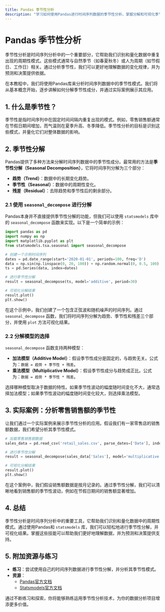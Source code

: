 ```yaml
---
title: Pandas 季节性分析
description: "学习如何使用Pandas进行时间序列数据的季节性分析，掌握分解和可视化季节性模式的方法。"
---
```


# Pandas 季节性分析

季节性分析是时间序列分析中的一个重要部分，它帮助我们识别和量化数据中重复出现的周期性模式。这些模式通常与自然季节（如春夏秋冬）或人为周期（如节假日、工作日）相关。通过分析季节性，我们可以更好地理解数据的变化规律，并为预测和决策提供依据。

在本教程中，我们将使用Pandas库来分析时间序列数据中的季节性模式。我们将从基本概念开始，逐步讲解如何分解季节性成分，并通过实际案例展示其应用。

## 1. 什么是季节性？

季节性是指时间序列中在固定时间间隔内重复出现的模式。例如，零售销售额通常在节假日期间增加，而气温则在夏季升高、冬季降低。季节性分析的目标是识别这些模式，并量化它们对整体数据的影响。

## 2. 季节性分解

Pandas提供了多种方法来分解时间序列数据中的季节性成分。最常用的方法是**季节性分解（Seasonal Decomposition）**，它将时间序列分解为三个部分：

- **趋势（Trend）**：数据中的长期变化趋势。
- **季节性（Seasonal）**：数据中的周期性变化。
- **残差（Residual）**：去除趋势和季节性后的剩余部分。

### 2.1 使用 `seasonal_decompose` 进行分解

Pandas本身并不直接提供季节性分解的功能，但我们可以使用 `statsmodels` 库中的 `seasonal_decompose` 函数来实现。以下是一个简单的示例：

```python
import pandas as pd
import numpy as np
import matplotlib.pyplot as plt
from statsmodels.tsa.seasonal import seasonal_decompose

# 创建一个示例时间序列
dates = pd.date_range(start='2020-01-01', periods=100, freq='D')
data = np.sin(np.linspace(0, 20, 100)) + np.random.normal(0, 0.5, 100)
ts = pd.Series(data, index=dates)

# 进行季节性分解
result = seasonal_decompose(ts, model='additive', period=30)

# 可视化分解结果
result.plot()
plt.show()
```

在这个示例中，我们创建了一个包含正弦波和随机噪声的时间序列。通过 `seasonal_decompose` 函数，我们将时间序列分解为趋势、季节性和残差三个部分，并使用 `plot` 方法可视化结果。

### 2.2 分解模型的选择

`seasonal_decompose` 函数支持两种模型：

- **加法模型（Additive Model）**：假设季节性成分是固定的，与趋势无关。公式为：`数据 = 趋势 + 季节性 + 残差`。
- **乘法模型（Multiplicative Model）**：假设季节性成分与趋势成正比。公式为：`数据 = 趋势 * 季节性 * 残差`。

选择哪种模型取决于数据的特性。如果季节性波动的幅度随时间变化不大，通常选择加法模型；如果季节性波动的幅度随时间变化较大，则选择乘法模型。

## 3. 实际案例：分析零售销售额的季节性

让我们通过一个实际案例来展示季节性分析的应用。假设我们有一家零售店的销售额数据，我们希望分析其季节性模式。

```python
# 加载零售销售额数据
sales_data = pd.read_csv('retail_sales.csv', parse_dates=['Date'], index_col='Date')

# 进行季节性分解
result = seasonal_decompose(sales_data['Sales'], model='multiplicative', period=12)

# 可视化分解结果
result.plot()
plt.show()
```

在这个案例中，我们假设销售额数据是按月记录的。通过季节性分解，我们可以清晰地看到销售额的季节性波动，例如在节假日期间的销售额显著增加。

## 4. 总结

季节性分析是时间序列分析中的重要工具，它帮助我们识别和量化数据中的周期性模式。通过使用Pandas和 `statsmodels` 库，我们可以轻松地进行季节性分解，并可视化结果。掌握这些技能可以帮助我们更好地理解数据，并为预测和决策提供支持。

## 5. 附加资源与练习

- **练习**：尝试使用自己的时间序列数据进行季节性分解，并分析其季节性模式。
- **资源**：
  - [Pandas官方文档](https://pandas.pydata.org/pandas-docs/stable/)
  - [Statsmodels官方文档](https://www.statsmodels.org/stable/index.html)

通过不断练习和探索，你将能够熟练运用季节性分析技术，为你的数据分析项目增添更多价值。